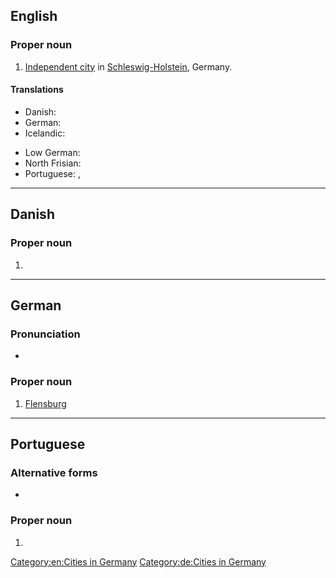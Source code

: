 ==English==
{{wikipedia}}

===Proper noun===
{{en-proper noun}}

# [[independent city#English|Independent city]] in [[Schleswig-Holstein]], Germany.

====Translations====
{{trans-top|city}}
* Danish: {{t|da|Flensborg}}
* German: {{t+|de|Flensburg|n}}
* Icelandic: {{t|is|Flensborg|f}}
{{trans-mid}}
* Low German: {{t|nds|Flensborg}}
* North Frisian: {{t|frr|Flansborj}}
* Portuguese: {{t|pt|Flensburg|f}}, {{t|pt|Flensburgo|f}}
{{trans-bottom}}

[[Category:en:Cities in Germany]]

----

==Danish==

===Proper noun===
{{da-proper noun}}

# {{alt spelling of|Flensborg|lang=da}}

----

==German==
{{wikipedia|lang=de}}

===Pronunciation===
* {{audio|De-Flensburg.ogg|Audio|lang=de}}

===Proper noun===
{{de-proper noun|n|Flensburg|gen2=Flensburgs}}

# [[Flensburg#English|Flensburg]]

[[Category:de:Cities in Germany]]

----

==Portuguese==

===Alternative forms===
* {{l|pt|Flensburgo}}

===Proper noun===
{{pt-proper noun|f}}

# {{place|pt|city|s/Schleswig-Holstein|c/Germany|t1=Flensburg}}